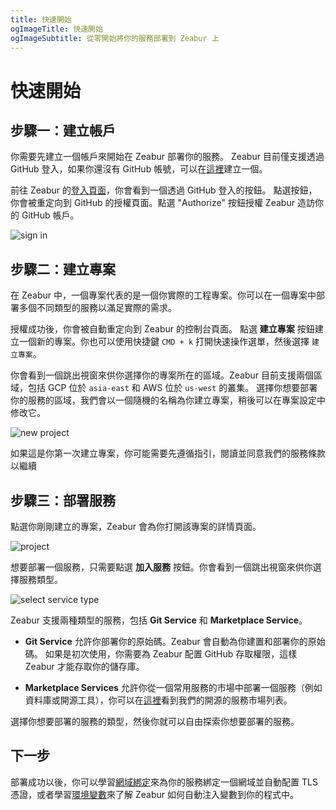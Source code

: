 ```yaml
---
title: 快速開始
ogImageTitle: 快速開始
ogImageSubtitle: 從零開始將你的服務部署到 Zeabur 上
---
```



# 快速開始

## 步驟一：建立帳戶

你需要先建立一個帳戶來開始在 Zeabur 部署你的服務。
Zeabur 目前僅支援透過 GitHub 登入，如果你還沒有 GitHub 帳號，可以在[這裡](https://github.com/join)建立一個。

前往 Zeabur 的[登入頁面](https://dash.zeabur.com/login)，你會看到一個透過 GitHub 登入的按鈕。
點選按鈕，你會被重定向到 GitHub 的授權頁面。點選 "Authorize" 按鈕授權 Zeabur 造訪你的 GitHub 帳戶。

![sign in](/start/sign-in.png)

## 步驟二：建立專案

在 Zeabur 中，一個專案代表的是一個你實際的工程專案。你可以在一個專案中部署多個不同類型的服務以滿足實際的需求。

授權成功後，你會被自動重定向到 Zeabur 的控制台頁面。
點選 **建立專案** 按鈕建立一個新的專案。你也可以使用快捷鍵 `CMD + k` 打開快速操作選單，然後選擇 `建立專案`。

你會看到一個跳出視窗來供你選擇你的專案所在的區域。Zeabur 目前支援兩個區域，包括 GCP 位於 `asia-east` 和 AWS 位於 `us-west` 的叢集。
選擇你想要部署你的服務的區域，我們會以一個隨機的名稱為你建立專案，稍後可以在專案設定中修改它。

![new project](/start/create-project.png)

<Callout>
  如果這是你第一次建立專案，你可能需要先遵循指引，閱讀並同意我們的服務條款以繼續
</Callout>

## 步驟三：部署服務

點選你剛剛建立的專案，Zeabur 會為你打開該專案的詳情頁面。

![project](/start/project.png)

想要部署一個服務，只需要點選 **加入服務** 按鈕。你會看到一個跳出視窗來供你選擇服務類型。

![select service type](/start/select-service-type.png)

Zeabur 支援兩種類型的服務，包括 **Git Service** 和 **Marketplace Service**。

- **Git Service** 允許你部署你的原始碼。Zeabur 會自動為你建置和部署你的原始碼。
  如果是初次使用，你需要為 Zeabur 配置 GitHub 存取權限，這樣 Zeabur 才能存取你的儲存庫。

- **Marketplace Services** 允許你從一個常用服務的市場中部署一個服務（例如資料庫或開源工具），你可以在[這裡](https://github.com/zeabur/zeabur/tree/main/marketplace)看到我們的開源的服務市場列表。

選擇你想要部署的服務的類型，然後你就可以自由探索你想要部署的服務。

## 下一步

部署成功以後，你可以學習[網域綁定](/deploy/domain-binding)來為你的服務綁定一個網域並自動配置 TLS 憑證，或者學習[環境變數](/environment/variables)來了解 Zeabur 如何自動注入變數到你的程式中。
